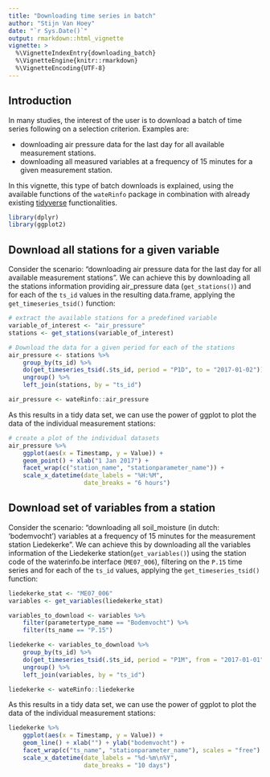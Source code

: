 ```yaml
---
title: "Downloading time series in batch"
author: "Stijn Van Hoey"
date: "`r Sys.Date()`"
output: rmarkdown::html_vignette
vignette: >
  %\VignetteIndexEntry{downloading_batch}
  %\VignetteEngine{knitr::rmarkdown}
  %\VignetteEncoding{UTF-8}
---
```


## Introduction

In many studies, the interest of the user is to download a batch of time series following on a selection criterion. Examples are:

* downloading air pressure data for the last day for all available measurement stations. 
* downloading all measured variables at a frequency of 15 minutes for a given measurement station.

In this vignette, this type of batch downloads is explained, using the available functions of the `wateRinfo` package in combination with already existing [tidyverse](https://www.tidyverse.org/) functionalities.

```r
library(dplyr)
library(ggplot2)
```

## Download all stations for a given variable

Consider the scenario: "downloading air pressure data for the last day for all available measurement stations". We can achieve this by downloading all the stations information providing air_pressure data (`get_stations()`) and for each of the `ts_id` values in the resulting data.frame, applying the `get_timeseries_tsid()` function:

```r
# extract the available stations for a predefined variable
variable_of_interest <- "air_pressure"
stations <- get_stations(variable_of_interest)

# Download the data for a given period for each of the stations
air_pressure <- stations %>%
    group_by(ts_id) %>%
    do(get_timeseries_tsid(.$ts_id, period = "P1D", to = "2017-01-02")) %>%
    ungroup() %>%
    left_join(stations, by = "ts_id")
```

```r
air_pressure <- wateRinfo::air_pressure
```

As this results in a tidy data set, we can use the power of ggplot to plot the data of the individual measurement stations:
```r
# create a plot of the individual datasets
air_pressure %>% 
    ggplot(aes(x = Timestamp, y = Value)) + 
    geom_point() + xlab("1 Jan 2017") + 
    facet_wrap(c("station_name", "stationparameter_name")) + 
    scale_x_datetime(date_labels = "%H:%M",
                     date_breaks = "6 hours")
```

## Download set of variables from a station

Consider the scenario: "downloading all soil_moisture (in dutch: 'bodemvocht') variables at a frequency of 15 minutes for the measurement station Liedekerke". We can achieve this by downloading all the variables information of the Liedekerke station(`get_variables()`) using the station code of the waterinfo.be interface (`ME07_006`), filtering on the `P.15` time series and for each of the `ts_id` values, applying the `get_timeseries_tsid()` function:

```r
liedekerke_stat <- "ME07_006"
variables <- get_variables(liedekerke_stat)

variables_to_download <- variables %>% 
    filter(parametertype_name == "Bodemvocht") %>%
    filter(ts_name == "P.15")

liedekerke <- variables_to_download %>%
    group_by(ts_id) %>%
    do(get_timeseries_tsid(.$ts_id, period = "P1M", from = "2017-01-01")) %>%
    ungroup() %>%
    left_join(variables, by = "ts_id")
```

```r
liedekerke <- wateRinfo::liedekerke
```

As this results in a tidy data set, we can use the power of ggplot to plot the data of the individual measurement stations:

```r
liedekerke %>% 
    ggplot(aes(x = Timestamp, y = Value)) + 
    geom_line() + xlab("") + ylab("bodemvocht") + 
    facet_wrap(c("ts_name", "stationparameter_name"), scales = "free") +
    scale_x_datetime(date_labels = "%d-%m\n%Y",
                     date_breaks = "10 days")    
```

